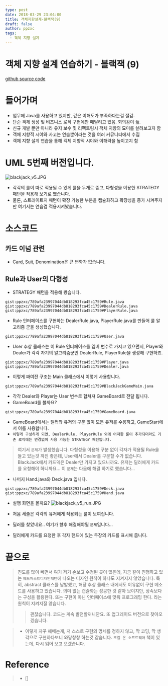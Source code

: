 ```yaml
---
type: post
date: 2018-03-29 23:04:00
title: 객체지향설계-블랙잭(9)
draft: false
author: ppzxc
tags:
  - 객체 지향 설계
---
```


# 객체 지향 설계 연습하기 - 블랙잭 (9)

[github source code](https://github.com/JungHa-Cho/BlackJack)

# 들어가며

- 업무에 Java를 사용하고 있지만, 깊은 이해도가 부족하다는걸 절감.
- 단순 객체 생성 및 비즈니스 로직 구현에만 매달리고 있음. 회의감이 듦.
- 신규 개발 뿐만 아니라 유지 보수 및 리팩토링시 객체 지향의 묘미를 살려보고자 함
- 객체 지향적 시야와 사고는 연습뿐이라는 것을 여러 커뮤니티에서 수집
- 객체 지향 설계 연습을 통해 객체 지향적 시야와 이해력을 높이고지 함

# UML 5번째 버전입니다.

![blackjack_v5.JPG](https://github.com/ppzxc/ppzxc.github.io/blob/master/content/images/blackjack_v5.JPG)

- 각각의 룰이 따로 적용될 수 있게 룰을 두개로 뜯고, 다형성을 이용한 STRATEGY 패턴을 적용해 보기로 했습니다.
- 물론, 스트래이트지 패턴이 확장 가능한 부분을 캡슐화하고 확장성을 증가 시켜주지만 여기서는 연습겸 적용시켜봤습니다.

# 소스코드

## 카드 이넘 관련

- Card, Suit, Denomination은 큰 변화가 없습니다.

## Rule과 User의 다형성

- STRATEGY 패턴을 적용해 봤습니다.

`gist:ppzxc/789afa23997044db818293fca45c1759#Rule.java`
`gist:ppzxc/789afa23997044db818293fca45c1759#DealerRule.java`
`gist:ppzxc/789afa23997044db818293fca45c1759#PlayerRule.java`

- Rule 인터페이스를 구현하는 DealerRule.java, PlayerRule.java를 만들어 룰 알고리즘 군을 생성했습니다.

`gist:ppzxc/789afa23997044db818293fca45c1759#User.java`

- User 추상 클래스는 이 Rule 인터페이스를 멤버 변수로 가지고 있으면서, Player와 Dealer가 각각 자기의 알고리즘군인 DealerRule, PlayerRule을 생성해 구현하죠.

`gist:ppzxc/789afa23997044db818293fca45c1759#Player.java`
`gist:ppzxc/789afa23997044db818293fca45c1759#Dealer.java`

- 이렇게 짜여잔 구조는 Main 클래스에서 이렇게 사용합니다.

`gist:ppzxc/789afa23997044db818293fca45c1759#BlackJackGameMain.java`

- 각각 Dealer와 Player는 User 변수로 합쳐져 GameBoard로 전달 됩니다.
- GameBoard를 볼까요?

`gist:ppzxc/789afa23997044db818293fca45c1759#GameBoard.java`

- GameBoard에서는 딜러와 유저의 구분 없이 모든 유저를 수용하고, GameStart에서 이를 사용합니다.
- `이렇게 구성하게 되면, DealerRule, PlayerRule 외에 어떠한 룰이 추가되더라도 기존 로직에는 변경없이 사용 가능한 STRATEGY 패턴입니다.`

> 여기서 `문제`가 발생했습니다.
> 다형성을 이용해 구분 없이 각자가 적용될 Rule을 들고 있는것 까진 좋은데, User에서 Dealer를 구분할 수가 없습니다.
> BlackJack에서 카드덱은 Dealer만 가지고 있으니까요. 유저는 딜러에게 카드를 요청해야 하니까요...
> 이 `문제`는 다음에 해결 하기로 했습니다...

- 나머지 Hand.java와 Deck.java 입니다.

`gist:ppzxc/789afa23997044db818293fca45c1759#Deck.java`
`gist:ppzxc/789afa23997044db818293fca45c1759#Hand.java`

- 실행 화면을 볼까요?
  ![blackjack_v5_run.JPG](https://github.com/ppzxc/ppzxc.github.io/blob/master/content/images/blackjack_v5_run.JPG)

- 처음 세줄은 각각의 유저에게 적용되는 룰이 보여집니다.
- 딜러를 찾았네요.. 여기가 향후 해결해야될 `문제`입니다...
- 딜러에게 카드를 요청한 후 각자 핸드에 있는 두장의 카드를 표시해 줍니다.

# 끝으로

> 진도를 많이 빼면서 여기 저기 손보고 수정된 곳이 많은데, 지금 같이 진행하고 있는 `헤드퍼스트디자인패턴`에 나오는 디자인 원칙이 하나도 지켜지지 않았습니다.
> 특히, abstract 클래스를 남발했고, 해당 추상 클래스 내에서도 이유없이 구현 메소드를 사용하고 있습니다.
> 의미 없는 캡슐화는 성공한 것 같아 보이지만, 상속보다는 구성을 활용한다. 또는 구현이 아닌 인터페이스에 맞춰 프로그래밍 한다. 라는 원칙이 지켜지질 않습니다.
>
> > 괜찮습니다. 코드는 계속 발전할꺼니깐요. 또 업그레이드 버전으로 찾아오겠습니다.

> - 이렇게 자꾸 헤메는게, 저 스스로 구현의 명세를 정하지 않고, 막 코딩, 막 생각으로 구현하다보니 와당창창 하는것 같습니다. `조엘 온 소프트웨어` 책이 있는데, 다시 읽어 보고 오겠습니다.

# Reference

> - []
